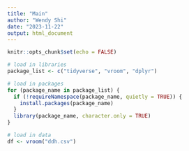 ```yaml
---
title: "Main"
author: "Wendy Shi"
date: "2023-11-22"
output: html_document
---
```


```r
knitr::opts_chunk$set(echo = FALSE)
```


```r
# load in libraries
package_list <- c("tidyverse", "vroom", "dplyr")

# load in packages
for (package_name in package_list) {
  if (!requireNamespace(package_name, quietly = TRUE)) {
    install.packages(package_name)
  }
  library(package_name, character.only = TRUE)
}

# load in data
df <- vroom("ddh.csv")
```

